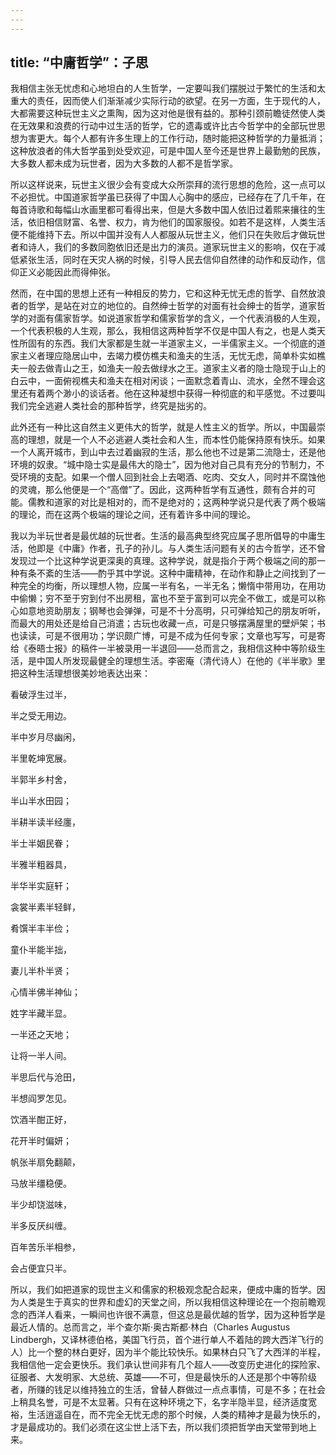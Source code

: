 ```yaml
---
---
---
```

title: “中庸哲学”：子思
---




我相信主张无忧虑和心地坦白的人生哲学，一定要叫我们摆脱过于繁忙的生活和太重大的责任，因而使人们渐渐减少实际行动的欲望。在另一方面，生于现代的人，大都需要这种玩世主义之熏陶，因为这对他是很有益的。那种引颈前瞻徒然使人类在无效果和浪费的行动中过生活的哲学，它的遗毒或许比古今哲学中的全部玩世思想为害更大。每个人都有许多生理上的工作行动，随时能把这种哲学的力量抵消；这种放浪者的伟大哲学虽到处受欢迎，可是中国人至今还是世界上最勤勉的民族，大多数人都未成为玩世者，因为大多数的人都不是哲学家。

所以这样说来，玩世主义很少会有变成大众所崇拜的流行思想的危险，这一点可以不必担忧。中国道家哲学虽已获得了中国人心胸中的感应，已经存在了几千年，在每首诗歌和每幅山水画里都可看得出来，但是大多数中国人依旧过着熙来攘往的生活，依旧相信财富、名誉、权力，肯为他们的国家服役。如若不是这样，人类生活便不能维持下去。所以中国并没有人人都服从玩世主义，他们只在失败后才做玩世者和诗人，我们的多数同胞依旧还是出力的演员。道家玩世主义的影响，仅在于减低紧张生活，同时在天灾人祸的时候，引导人民去信仰自然律的动作和反动作，信仰正义必能因此而得伸张。

然而，在中国的思想上还有一种相反的势力，它和这种无忧无虑的哲学、自然放浪者的哲学，是站在对立的地位的。自然绅士哲学的对面有社会绅士的哲学，道家哲学的对面有儒家哲学。如说道家哲学和儒家哲学的含义，一个代表消极的人生观，一个代表积极的人生观，那么，我相信这两种哲学不仅是中国人有之，也是人类天性所固有的东西。我们大家都是生就一半道家主义，一半儒家主义。一个彻底的道家主义者理应隐居山中，去竭力模仿樵夫和渔夫的生活，无忧无虑，简单朴实如樵夫一般去做青山之王，如渔夫一般去做绿水之王。道家主义者的隐士隐现于山上的白云中，一面俯视樵夫和渔夫在相对闲谈；一面默念着青山、流水，全然不理会这里还有着两个渺小的谈话者。他在这种凝想中获得一种彻底的和平感觉。不过要叫我们完全逃避人类社会的那种哲学，终究是拙劣的。

此外还有一种比这自然主义更伟大的哲学，就是人性主义的哲学。所以，中国最崇高的理想，就是一个人不必逃避人类社会和人生，而本性仍能保持原有快乐。如果一个人离开城市，到山中去过着幽寂的生活，那么他也不过是第二流隐士，还是他环境的奴隶。“城中隐士实是最伟大的隐士”，因为他对自己具有充分的节制力，不受环境的支配。如果一个僧人回到社会上去喝酒、吃肉、交女人，同时并不腐蚀他的灵魂，那么他便是一个“高僧”了。因此，这两种哲学有互通性，颇有合并的可能。儒教和道家的对比是相对的，而不是绝对的；这两种学说只是代表了两个极端的理论，而在这两个极端的理论之间，还有着许多中间的理论。

我以为半玩世者是最优越的玩世者。生活的最高典型终究应属子思所倡导的中庸生活，他即是《中庸》作者，孔子的孙儿。与人类生活问题有关的古今哲学，还不曾发现过一个比这种学说更深奥的真理。这种学说，就是指介于两个极端之间的那一种有条不紊的生活——酌乎其中学说。这种中庸精神，在动作和静止之间找到了一种完全的均衡，所以理想人物，应属一半有名，一半无名；懒惰中带用功，在用功中偷懒；穷不至于穷到付不出房租，富也不至于富到可以完全不做工，或是可以称心如意地资助朋友；钢琴也会弹弹，可是不十分高明，只可弹给知己的朋友听听，而最大的用处还是给自己消遣；古玩也收藏一点，可是只够摆满屋里的壁炉架；书也读读，可是不很用功；学识颇广博，可是不成为任何专家；文章也写写，可是寄给《泰晤士报》的稿件一半被录用一半退回——总而言之，我相信这种中等阶级生活，是中国人所发现最健全的理想生活。李密庵（清代诗人）在他的《半半歌》里把这种生活理想很美妙地表达出来：

看破浮生过半，

半之受无用边。

半中岁月尽幽闲，

半里乾坤宽展。

半郭半乡村舍，

半山半水田园；

半耕半读半经廛，

半士半姻民眷；

半雅半粗器具，

半华半实庭轩；

衾裳半素半轻鲜，

肴馔半丰半俭；

童仆半能半拙，

妻儿半朴半贤；

心情半佛半神仙；

姓字半藏半显。

一半还之天地；

让将一半人间。

半思后代与沧田，

半想阎罗怎见。

饮酒半酣正好，

花开半时偏妍；

帆张半扇免翻颠，

马放半缰稳便。

半少却饶滋味，

半多反厌纠缠。

百年苦乐半相参，

会占便宜只半。

所以，我们如把道家的现世主义和儒家的积极观念配合起来，便成中庸的哲学。因为人类是生于真实的世界和虚幻的天堂之间，所以我相信这种理论在一个抱前瞻观念的西洋人看来，一瞬间也许很不满意，但这总是最优越的哲学，因为这种哲学是最近人情的。总而言之，半个查尔斯·奥古斯都·林白（Charles Augustus Lindbergh，又译林德伯格，美国飞行员，首个进行单人不着陆的跨大西洋飞行的人）比一个整的林白更好，因为半个能比较快乐。如果林白只飞了大西洋的半程，我相信他一定会更快乐。我们承认世间非有几个超人——改变历史进化的探险家、征服者、大发明家、大总统、英雄——不可，但是最快乐的人还是那个中等阶级者，所赚的钱足以维持独立的生活，曾替人群做过一点点事情，可是不多；在社会上稍具名誉，可是不太显著。只有在这种环境之下，名字半隐半显，经济适度宽裕，生活逍遥自在，而不完全无忧无虑的那个时候，人类的精神才是最为快乐的，才是最成功的。我们必须在这尘世上活下去，所以我们须把哲学由天堂带到地上来。